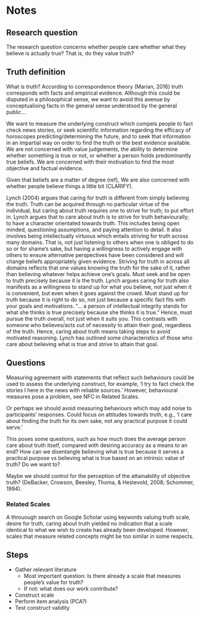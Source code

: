 # Notes

## Research question 
The research question concerns whether people care whether what they believe is actually true? That is, do they value truth?

## Truth definition
What is truth? According to correspondence theory (Marian, 2016) truth corresponds with facts and empirical evidence. Although this could be disputed in a philosophical sense, we want to avoid this avenue by conceptualising facts in the general sense understood by the general public...

We want to measure the underlying construct which compels people to fact check news stories, or seek scientific information regarding the efficacy of horoscopes predicting/determining the future, and to seek that information in an impartial way on order to find the truth or the best evidence available. We are not concerned with value judgements, the ability to determine whether something is true or not, or whether a person holds predominantly true beliefs. We are concerned with their motivation to find the most objective and factual evidence. 

Given that beliefs are a matter of degree (ref), We are also concerned with whether people believe things a little bit (CLARIFY). 

Lynch (2004) argues that caring for truth is different from simply believing the truth. Truth can be acquired through no particular virtue of the individual, but caring about truth requires one to strive for truth; to put effort in. Lynch argues that to care about truth is to strive for truth behaviourally; to have a character orientated towards truth. This includes being open minded, questioning assumptions, and paying attention to detail. 
It also involves being intellectually virtuous which entails striving for truth across many domains. That is, not just listening to others when one is obliged to do so or for shame’s sake, but having a willingness to actively engage with others to ensure alternative perspectives have been considered and will change beliefs appropriately given evidence. Striving for truth in across all domains reflects that one values knowing the truth for the sake of it, rather than believing whatever helps achieve one’s goals. Must seek and be open to truth precisely because it is the truth.
Lynch argues caring for truth also manifests as a willingness to stand up for what you believe, not just when it is convenient, but even when it goes against the crowd. Must stand up for truth because it is right to do so, not just because a specific fact fits with your goals and motivations. “… a person of intellectual integrity stands for what she thinks is true precisely because she thinks it is true.” Hence, must pursue the truth overall, not just when it suits you. This contrasts with someone who believes/acts out of necessity to attain their goal, regardless of the truth. Hence, caring about truth means taking steps to avoid motivated reasoning. Lynch has outlined some characteristics of those who care about believing what is true and strive to attain that goal. 

## Questions

Measuring agreement with statements that reflect such behaviours could be used to assess the underlying construct, for example, ‘I try to fact check the stories I here in the news with reliable sources.’ However, behavioural measures pose a problem, see NFC in Related Scales.

Or perhaps we should avoid measuring behaviours which may add noise to participants’ responses. Could focus on attitudes towards truth, e.g., ‘I care about finding the truth for its own sake, not any practical purpose it could serve.’

This poses some questions, such as how much does the average person care about truth itself, compared with desiring accuracy as a means to an end? How can we disentangle believing what is true because it serves a practical purpose vs believing what is true based on an intrinsic value of truth? Do we want to?

Maybe we should control for the perception of the attainability of objective truth? (DeBacker, Crowson, Beesley, Thoma, & Hestevold, 2008; Schommer, 1994).


### Related Scales
A throuough search on Google Scholar using keywords valuing truth scale, desire for truth, caring about truth yielded no indication that a scale identical to what we wish to create has already been developed. However, scales that measure related concepts might be too similar in some respects.






## Steps

- Gather relevant literature
    - Most important question: Is there already a scale that measures people's value for truth?
    - If not: what does our work contribute?
- Construct scale
- Perform item analysis (PCA?)
- Test construct validity



